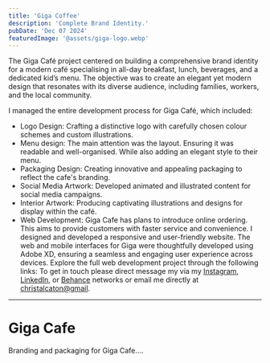 ```yaml
---
title: 'Giga Coffee'
description: 'Complete Brand Identity.'
pubDate: 'Dec 07 2024'
featuredImage: '@assets/giga-logo.webp'
---
```

The Giga Café project centered on building a comprehensive brand identity for a modern café specialising in all-day breakfast, lunch, beverages, and a dedicated kid’s menu. The objective was to create an elegant yet modern design that resonates with its diverse audience, including families, workers, and the local community.  


I managed the entire development process for Giga Café, which included:  
- Logo Design: Crafting a distinctive logo with carefully chosen colour schemes and custom illustrations.  
- Menu design: The main attention was the layout. Ensuring it was readable and well-organised. While also adding an elegant style to their menu.
- Packaging Design: Creating innovative and appealing packaging to reflect the cafe's branding.  
- Social Media Artwork: Developed animated and illustrated content for social media campaigns.  
- Interior Artwork: Producing captivating illustrations and designs for display within the café.  
- Web Development: Giga Cafe has plans to introduce online ordering. This aims to provide customers with faster service and convenience. I designed and developed a responsive and user-friendly website. The web and mobile interfaces for Giga were thoughtfully developed using Adobe XD, ensuring a seamless and engaging user experience across devices. Explore the full web development project through the following links:
To get in touch please direct message my via my [Instagram](https://www.instagram.com/christal_cu.8/), [LinkedIn](https://www.linkedin.com/in/christal-caton-73981818a/), or [Behance](https://www.linkedin.com/in/christal-caton-73981818a/) networks or email me directly at [christalcaton@gmail](mailto:christalcaton+website@gmail).


---


<ProjectImage path={image1} alt="Giga logo"/>


<ProjectImage path={image2} alt="Giga menu"/>


<ProjectImage path={image3} alt="Giga Cafe"/>


<ProjectImage path={image4} alt="Giga Coffee"/>
<ProjectImage path={image5} alt="Giga Coffee"/>
<ProjectImage path={image6} alt="Giga Coffee"/>
<ProjectImage path={image7} alt="Giga Coffee"/>
<ProjectImage path={image8} alt="Giga Coffee"/>


# Giga Cafe


Branding and packaging for Giga Cafe....
